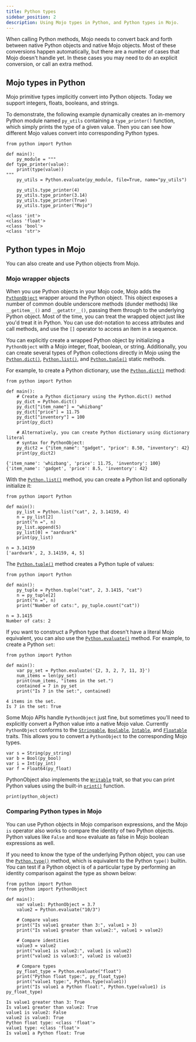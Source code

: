 ```yaml
---
title: Python types
sidebar_position: 2
description: Using Mojo types in Python, and Python types in Mojo.
---
```


When calling Python methods, Mojo needs to convert back and forth between native
Python objects and native Mojo objects. Most of these conversions happen
automatically, but there are a number of cases that Mojo doesn't handle yet.
In these cases you may need to do an explicit conversion, or call an extra
method.

## Mojo types in Python

Mojo primitive types implicitly convert into Python objects. Today we support
integers, floats, booleans, and strings.

To demonstrate, the following example dynamically creates an in-memory Python
module named `py_utils` containing a `type_printer()` function, which simply
prints the type of a given value. Then you can see how different Mojo values
convert into corresponding Python types.

```mojo
from python import Python

def main():
    py_module = """
def type_printer(value):
    print(type(value))
"""
    py_utils = Python.evaluate(py_module, file=True, name="py_utils")

    py_utils.type_printer(4)
    py_utils.type_printer(3.14)
    py_utils.type_printer(True)
    py_utils.type_printer("Mojo")
```

```output
<class 'int'>
<class 'float'>
<class 'bool'>
<class 'str'>
```

## Python types in Mojo

You can also create and use Python objects from Mojo.

### Mojo wrapper objects

When you use Python objects in your Mojo code, Mojo adds the
[`PythonObject`](/mojo/stdlib/python/python_object/PythonObject) wrapper around
the Python object. This object exposes a number of common double underscore
methods (dunder methods) like `__getitem__()` and `__getattr__()`, passing them
through to the underlying Python object. Most of the time, you can treat the
wrapped object just like you'd treat it in Python. You can use dot-notation to
access attributes and call methods, and use the `[]` operator to access an item
in a sequence.

You can explicitly create a wrapped Python object by initializing a
`PythonObject` with a Mojo integer, float, boolean, or string. Additionally, you
can create several types of Python collections directly in Mojo using the
[`Python.dict()`](/mojo/stdlib/python/python/Python#dict),
[`Python.list()`](/mojo/stdlib/python/python/Python#list), and
[`Python.tuple()`](/mojo/stdlib/python/python/Python#tuple) static methods.

For example, to create a Python dictionary, use the
[`Python.dict()`](/mojo/stdlib/python/python/Python#dict) method:

```mojo
from python import Python

def main():
    # Create a Python dictionary using the Python.dict() method
    py_dict = Python.dict()
    py_dict["item_name"] = "whizbang"
    py_dict["price"] = 11.75
    py_dict["inventory"] = 100
    print(py_dict)
    
    # Alternatively, you can create Python dictionary using dictionary literal
    # syntax for PythonObject:
    py_dict2 = {"item_name": "gadget", "price": 8.50, "inventory": 42}
    print(py_dict2)
```

```output
{'item_name': 'whizbang', 'price': 11.75, 'inventory': 100}
{'item_name': 'gadget', 'price': 8.5, 'inventory': 42}
```

With the [`Python.list()`](/mojo/stdlib/python/python/Python#list) method, you
can create a Python list and optionally initialize it:

```mojo
from python import Python

def main():
    py_list = Python.list("cat", 2, 3.14159, 4)
    n = py_list[2]
    print("n =", n)
    py_list.append(5)
    py_list[0] = "aardvark"
    print(py_list)
```

```output
n = 3.14159
['aardvark', 2, 3.14159, 4, 5]
```

The [`Python.tuple()`](/mojo/stdlib/python/python/Python#tuple) method creates a
Python tuple of values:

```mojo
from python import Python

def main():
    py_tuple = Python.tuple("cat", 2, 3.1415, "cat")
    n = py_tuple[2]
    print("n =", n)
    print("Number of cats:", py_tuple.count("cat"))
```

```output
n = 3.1415
Number of cats: 2
```


If you want to construct a Python type that doesn't have a literal Mojo
equivalent, you can also use the
[`Python.evaluate()`](/mojo/stdlib/python/python/Python#evaluate) method. For
example, to create a Python `set`:

```mojo
from python import Python

def main():
    var py_set = Python.evaluate('{2, 3, 2, 7, 11, 3}')
    num_items = len(py_set)
    print(num_items, "items in the set.")
    contained = 7 in py_set
    print("Is 7 in the set:", contained)
```

```output
4 items in the set.
Is 7 in the set: True
```

Some Mojo APIs handle `PythonObject` just fine, but sometimes you'll need to
explicitly convert a Python value into a native Mojo value.
Currently `PythonObject` conforms to the
[`Stringable`](/mojo/stdlib/builtin/str/Stringable),
[`Boolable`](/mojo/stdlib/builtin/bool/Boolable),
[`Intable`](/mojo/stdlib/builtin/int/Intable), and
[`Floatable`](/mojo/stdlib/builtin/floatable/Floatable/) traits. This allows you
to convert a `PythonObject` to the corresponding Mojo types.

```mojo
var s = String(py_string)
var b = Bool(py_bool)
var i = Int(py_int)
var f = Float64(py_float)
```

PythonObject also implements the [`Writable`](/mojo/stdlib/utils/write/Writable)
trait, so that you can print Python values using the built-in
[`print()`](/mojo/stdlib/builtin/io/print) function.

```mojo
print(python_object)
```

### Comparing Python types in Mojo

You can use Python objects in Mojo comparison expressions, and the Mojo `is`
operator also works to compare the identity of two Python objects. Python values
like `False` and `None` evaluate as false in Mojo boolean expressions as well.

If you need to know the type of the underlying Python object, you can use the
[`Python.type()`](/mojo/stdlib/python/python/Python#type) method, which is
equivalent to the Python `type()` builtin. You can test if a Python
object is of a particular type by performing an identity comparison against the
type as shown below:

```mojo
from python import Python
from python import PythonObject

def main():
    var value1: PythonObject = 3.7
    value2 = Python.evaluate("10/3")

    # Compare values
    print("Is value1 greater than 3:", value1 > 3)
    print("Is value1 greater than value2:", value1 > value2)

    # Compare identities
    value3 = value2
    print("value1 is value2:", value1 is value2)
    print("value2 is value3:", value2 is value3)

    # Compare types
    py_float_type = Python.evaluate("float")
    print("Python float type:", py_float_type)
    print("value1 type:", Python.type(value1))
    print("Is value1 a Python float:", Python.type(value1) is py_float_type)
```

```output
Is value1 greater than 3: True
Is value1 greater than value2: True
value1 is value2: False
value2 is value3: True
Python float type: <class 'float'>
value1 type: <class 'float'>
Is value1 a Python float: True
```
